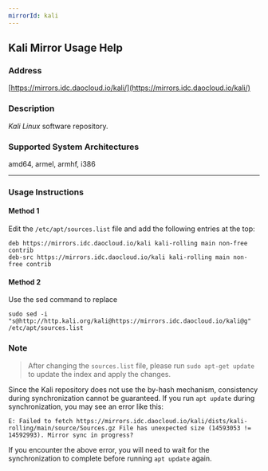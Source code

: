 ```yaml
---
mirrorId: kali
---
```


## Kali Mirror Usage Help

### Address

[https://mirrors.idc.daocloud.io/kali/](https://mirrors.idc.daocloud.io/kali/)

### Description

*Kali Linux* software repository.

### Supported System Architectures

amd64, armel, armhf, i386

---

### Usage Instructions

#### Method 1

Edit the `/etc/apt/sources.list` file and add the following entries at the top:

```shell
deb https://mirrors.idc.daocloud.io/kali kali-rolling main non-free contrib
deb-src https://mirrors.idc.daocloud.io/kali kali-rolling main non-free contrib
```

#### Method 2
Use the sed command to replace

```shell
sudo sed -i "s@http://http.kali.org/kali@https://mirrors.idc.daocloud.io/kali@g" /etc/apt/sources.list
```

### Note

> After changing the `sources.list` file, please run `sudo apt-get update` to update the index and apply the changes.

Since the Kali repository does not use the by-hash mechanism, consistency during synchronization cannot be guaranteed. If you run `apt update` during synchronization, you may see an error like this:

```text
E: Failed to fetch https://mirrors.idc.daocloud.io/kali/dists/kali-rolling/main/source/Sources.gz File has unexpected size (14593053 != 14592993). Mirror sync in progress?
```

If you encounter the above error, you will need to wait for the synchronization to complete before running `apt update` again.
